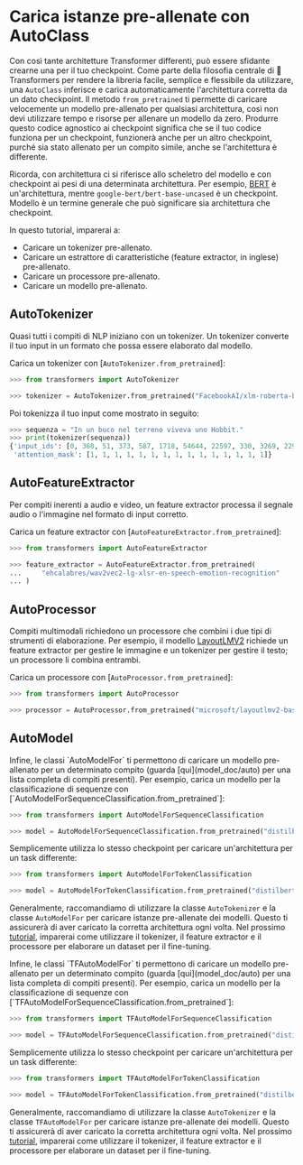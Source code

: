 <!--Copyright 2022 The HuggingFace Team. All rights reserved.

Licensed under the Apache License, Version 2.0 (the "License"); you may not use this file except in compliance with
the License. You may obtain a copy of the License at

http://www.apache.org/licenses/LICENSE-2.0

Unless required by applicable law or agreed to in writing, software distributed under the License is distributed on
an "AS IS" BASIS, WITHOUT WARRANTIES OR CONDITIONS OF ANY KIND, either express or implied. See the License for the
specific language governing permissions and limitations under the License.
-->

# Carica istanze pre-allenate con AutoClass

Con così tante architetture Transformer differenti, può essere sfidante crearne una per il tuo checkpoint. Come parte della filosofia centrale di 🤗 Transformers per rendere la libreria facile, semplice e flessibile da utilizzare, una `AutoClass` inferisce e carica automaticamente l'architettura corretta da un dato checkpoint. Il metodo `from_pretrained` ti permette di caricare velocemente un modello pre-allenato per qualsiasi architettura, così non devi utilizzare tempo e risorse per allenare un modello da zero. Produrre questo codice agnostico ai checkpoint significa che se il tuo codice funziona per un checkpoint, funzionerà anche per un altro checkpoint, purché sia stato allenato per un compito simile, anche se l'architettura è differente.

<Tip>

Ricorda, con architettura ci si riferisce allo scheletro del modello e con checkpoint ai pesi di una determinata architettura. Per esempio, [BERT](https://huggingface.co/google-bert/bert-base-uncased) è un'architettura, mentre `google-bert/bert-base-uncased` è un checkpoint. Modello è un termine generale che può significare sia architettura che checkpoint.

</Tip>

In questo tutorial, imparerai a:

* Caricare un tokenizer pre-allenato.
* Caricare un estrattore di caratteristiche (feature extractor, in inglese) pre-allenato.
* Caricare un processore pre-allenato.
* Caricare un modello pre-allenato.

## AutoTokenizer

Quasi tutti i compiti di NLP iniziano con un tokenizer. Un tokenizer converte il tuo input in un formato che possa essere elaborato dal modello.

Carica un tokenizer con [`AutoTokenizer.from_pretrained`]:

```py
>>> from transformers import AutoTokenizer

>>> tokenizer = AutoTokenizer.from_pretrained("FacebookAI/xlm-roberta-base")
```

Poi tokenizza il tuo input come mostrato in seguito:

```py
>>> sequenza = "In un buco nel terreno viveva uno Hobbit."
>>> print(tokenizer(sequenza))
{'input_ids': [0, 360, 51, 373, 587, 1718, 54644, 22597, 330, 3269, 2291, 22155, 18, 5, 2],
 'attention_mask': [1, 1, 1, 1, 1, 1, 1, 1, 1, 1, 1, 1, 1, 1, 1]}
```

## AutoFeatureExtractor

Per compiti inerenti a audio e video, un feature extractor processa il segnale audio o l'immagine nel formato di input corretto.

Carica un feature extractor con [`AutoFeatureExtractor.from_pretrained`]:

```py
>>> from transformers import AutoFeatureExtractor

>>> feature_extractor = AutoFeatureExtractor.from_pretrained(
...     "ehcalabres/wav2vec2-lg-xlsr-en-speech-emotion-recognition"
... )
```

## AutoProcessor

Compiti multimodali richiedono un processore che combini i due tipi di strumenti di elaborazione. Per esempio, il modello [LayoutLMV2](model_doc/layoutlmv2) richiede un feature extractor per gestire le immagine e un tokenizer per gestire il testo; un processore li combina entrambi.

Carica un processore con [`AutoProcessor.from_pretrained`]:

```py
>>> from transformers import AutoProcessor

>>> processor = AutoProcessor.from_pretrained("microsoft/layoutlmv2-base-uncased")
```

## AutoModel

<frameworkcontent>
<pt>
Infine, le classi `AutoModelFor` ti permettono di caricare un modello pre-allenato per un determinato compito (guarda [qui](model_doc/auto) per una lista completa di compiti presenti). Per esempio, carica un modello per la classificazione di sequenze con [`AutoModelForSequenceClassification.from_pretrained`]:

```py
>>> from transformers import AutoModelForSequenceClassification

>>> model = AutoModelForSequenceClassification.from_pretrained("distilbert/distilbert-base-uncased")
```

Semplicemente utilizza lo stesso checkpoint per caricare un'architettura per un task differente:

```py
>>> from transformers import AutoModelForTokenClassification

>>> model = AutoModelForTokenClassification.from_pretrained("distilbert/distilbert-base-uncased")
```

Generalmente, raccomandiamo di utilizzare la classe `AutoTokenizer` e la classe `AutoModelFor` per caricare istanze pre-allenate dei modelli. Questo ti assicurerà di aver caricato la corretta architettura ogni volta. Nel prossimo [tutorial](preprocessing), imparerai come utilizzare il tokenizer, il feature extractor e il processore per elaborare un dataset per il fine-tuning.

</pt>
<tf>
Infine, le classi `TFAutoModelFor` ti permettono di caricare un modello pre-allenato per un determinato compito (guarda [qui](model_doc/auto) per una lista completa di compiti presenti). Per esempio, carica un modello per la classificazione di sequenze con [`TFAutoModelForSequenceClassification.from_pretrained`]:

```py
>>> from transformers import TFAutoModelForSequenceClassification

>>> model = TFAutoModelForSequenceClassification.from_pretrained("distilbert/distilbert-base-uncased")
```

Semplicemente utilizza lo stesso checkpoint per caricare un'architettura per un task differente:

```py
>>> from transformers import TFAutoModelForTokenClassification

>>> model = TFAutoModelForTokenClassification.from_pretrained("distilbert/distilbert-base-uncased")
```

Generalmente, raccomandiamo di utilizzare la classe `AutoTokenizer` e la classe `TFAutoModelFor` per caricare istanze pre-allenate dei modelli. Questo ti assicurerà di aver caricato la corretta architettura ogni volta. Nel prossimo [tutorial](preprocessing), imparerai come utilizzare il tokenizer, il feature extractor e il processore per elaborare un dataset per il fine-tuning.
</tf>
</frameworkcontent>
